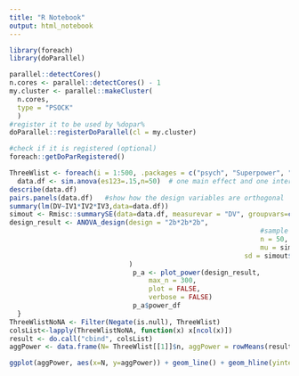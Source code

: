 ```yaml
---
title: "R Notebook"
output: html_notebook
---
```


```r
library(foreach)
library(doParallel)
```

```r
parallel::detectCores()
n.cores <- parallel::detectCores() - 1
my.cluster <- parallel::makeCluster(
  n.cores, 
  type = "PSOCK"
  )
#register it to be used by %dopar%
doParallel::registerDoParallel(cl = my.cluster)

#check if it is registered (optional)
foreach::getDoParRegistered()
```


```r
ThreeWlist <- foreach(i = 1:500, .packages = c("psych", "Superpower", "Rmisc"))  %dopar% {
  data.df <- sim.anova(es123=.15,n=50)  # one main effect and one interaction
describe(data.df)
pairs.panels(data.df)   #show how the design variables are orthogonal
summary(lm(DV~IV1*IV2*IV3,data=data.df))
simout <- Rmisc::summarySE(data=data.df, measurevar = "DV", groupvars=c("IV1","IV2","IV3"))
design_result <- ANOVA_design(design = "2b*2b*2b", 
                                                               #sample size per group
                                                               n = 50, 
                                                               mu = simout$DV, 
                                                           sd = simout$sd
                              )
                               p_a <- plot_power(design_result,
                                   max_n = 300,
                                   plot = FALSE,
                                   verbose = FALSE)
                               p_a$power_df
  }
ThreeWlistNoNA <- Filter(Negate(is.null), ThreeWlist)
colsList<-lapply(ThreeWlistNoNA, function(x) x[ncol(x)])
result <- do.call("cbind", colsList)
aggPower <- data.frame(N= ThreeWlist[[1]]$n, aggPower = rowMeans(result))
```


```r
ggplot(aggPower, aes(x=N, y=aggPower)) + geom_line() + geom_hline(yintercept=80, linetype="dashed")
```



